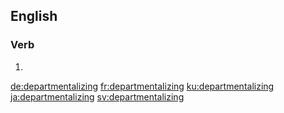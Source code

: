 
==English==

===Verb===
{{head|en|present participle}}

# {{present participle of|departmentalize|lang=en|nocat=1}}

[[de:departmentalizing]]
[[fr:departmentalizing]]
[[ku:departmentalizing]]
[[ja:departmentalizing]]
[[sv:departmentalizing]]
